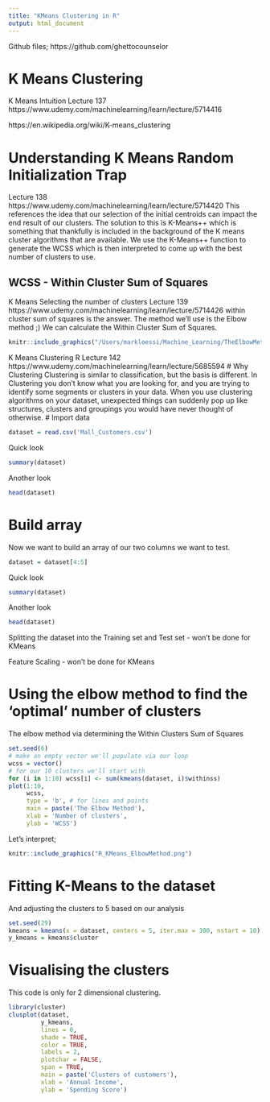 ```yaml
---
title: "KMeans Clustering in R"
output: html_document
---
```

Github files; https://github.com/ghettocounselor

# K Means Clustering
K Means Intuition Lecture 137 https://www.udemy.com/machinelearning/learn/lecture/5714416

https://en.wikipedia.org/wiki/K-means_clustering

# Understanding K Means Random Initialization Trap 
Lecture 138 https://www.udemy.com/machinelearning/learn/lecture/5714420 This references the idea that our selection of the initial centroids can impact the end result of our clusters. The solution to this is K-Means++ which is something that thankfully is included in the background of the K means cluster algorithms that are available. We use the K-Means++ function to generate the WCSS which is then interpreted to come up with the best number of clusters to use. 

## WCSS - Within Cluster Sum of Squares
K Means Selecting the number of clusters Lecture 139 https://www.udemy.com/machinelearning/learn/lecture/5714426 
within cluster sum of squares is the answer. The method we'll use is the Elbow method ;) We can calculate the Within Cluster Sum of Squares.

```r
knitr::include_graphics("/Users/markloessi/Machine_Learning/TheElbowMethodClusteringNums.png")
```

K Means Clustering R Lecture 142 https://www.udemy.com/machinelearning/learn/lecture/5685594
# Why Clustering
Clustering is similar to classification, but the basis is different. In Clustering you don’t know what you are looking for, and you are trying to identify some segments or clusters in your data. When you use clustering algorithms on your dataset, unexpected things can suddenly pop up like structures, clusters and groupings you would have never thought of otherwise.
# Import data
```r
dataset = read.csv('Mall_Customers.csv')
```
Quick look
```r
summary(dataset)
```
Another look
```r
head(dataset)
```
# Build array
Now we want to build an array of our two columns we want to test.
```r
dataset = dataset[4:5]
```
Quick look
```r
summary(dataset)
```
Another look
```r
head(dataset)
```

Splitting the dataset into the Training set and Test set - won't be done for KMeans

Feature Scaling - won't be done for KMeans

# Using the elbow method to find the 'optimal' number of clusters
The elbow method via determining the Within Clusters Sum of Squares
```r
set.seed(6)
# make an empty vector we'll populate via our loop
wcss = vector()
# for our 10 clusters we'll start with
for (i in 1:10) wcss[i] <- sum(kmeans(dataset, i)$withinss)
plot(1:10,
     wcss,
     type = 'b', # for lines and points
     main = paste('The Elbow Method'),
     xlab = 'Number of clusters',
     ylab = 'WCSS')
```

Let's interpret;
```r
knitr::include_graphics("R_KMeans_ElbowMethod.png")
```

# Fitting K-Means to the dataset
And adjusting the clusters to 5 based on our analysis
```r
set.seed(29)
kmeans = kmeans(x = dataset, centers = 5, iter.max = 300, nstart = 10)
y_kmeans = kmeans$cluster
```
# Visualising the clusters
This code is only for 2 dimensional clustering. 
```r
library(cluster)
clusplot(dataset,
         y_kmeans,
         lines = 0,
         shade = TRUE,
         color = TRUE,
         labels = 2,
         plotchar = FALSE,
         span = TRUE,
         main = paste('Clusters of customers'),
         xlab = 'Annual Income',
         ylab = 'Spending Score')
```

